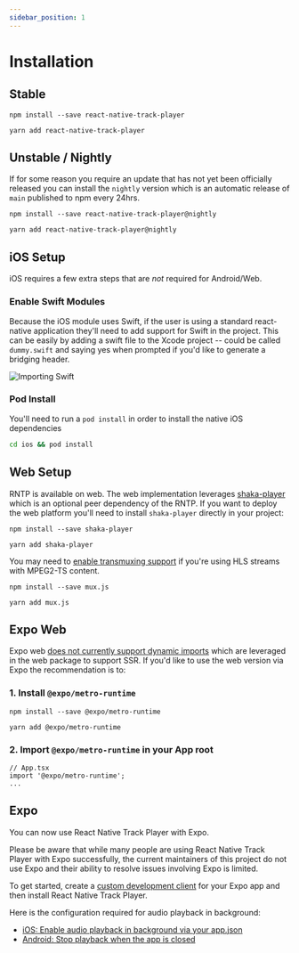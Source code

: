 ```yaml
---
sidebar_position: 1
---
```



# Installation


## Stable

<Tabs groupId="pkg">
  <TabItem value="npm" label="NPM" default>

    npm install --save react-native-track-player

  </TabItem>
  <TabItem value="yarn" label="Yarn">

    yarn add react-native-track-player

  </TabItem>
</Tabs>

## Unstable / Nightly

If for some reason you require an update that has not yet been officially
released you can install the `nightly` version which is an automatic release of
`main` published to npm every 24hrs.

<Tabs groupId="pkg">
  <TabItem value="npm" label="NPM" default>

    npm install --save react-native-track-player@nightly

  </TabItem>
  <TabItem value="yarn" label="Yarn">

    yarn add react-native-track-player@nightly

  </TabItem>
</Tabs>

## iOS Setup

iOS requires a few extra steps that are _not_ required for Android/Web.

### Enable Swift Modules

Because the iOS module uses Swift, if the user is using a standard react-native
application they'll need to add support for Swift in the project. This can be
easily by adding a swift file to the Xcode project -- could be called
`dummy.swift` and saying yes when prompted if you'd like to generate a bridging
header.

![Importing Swift](https://i.imgur.com/CBqBcWs.png)

### Pod Install

You'll need to run a `pod install` in order to install the native iOS dependencies

```sh
cd ios && pod install
```

## Web Setup

RNTP is available on web. The web implementation leverages [shaka-player](https://github.com/shaka-project/shaka-player)
which is an optional peer dependency of the RNTP. If you want to deploy the web
platform you'll need to install `shaka-player` directly in your project:

<Tabs groupId="pkg">
  <TabItem value="npm" label="NPM" default>

    npm install --save shaka-player

  </TabItem>
  <TabItem value="yarn" label="Yarn">

    yarn add shaka-player

  </TabItem>
</Tabs>

You may need to [enable transmuxing support](../troubleshooting.md#web-issues-with-hls-streams)
if you're using HLS streams with MPEG2-TS content.

<Tabs groupId="pkg">
  <TabItem value="npm" label="NPM" default>

    npm install --save mux.js

  </TabItem>
  <TabItem value="yarn" label="Yarn">

    yarn add mux.js

  </TabItem>
</Tabs>

## Expo Web

Expo web [does not currently support dynamic imports](https://github.com/doublesymmetry/react-native-track-player/pull/2299#issuecomment-2462566794)
which are leveraged in the web package to support SSR. If you'd like to use the
web version via Expo the recommendation is to:

### 1. Install `@expo/metro-runtime`

<Tabs groupId="pkg">
  <TabItem value="npm" label="NPM" default>

    npm install --save @expo/metro-runtime

  </TabItem>
  <TabItem value="yarn" label="Yarn">

    yarn add @expo/metro-runtime

  </TabItem>
</Tabs>

### 2. Import `@expo/metro-runtime` in your App root

```tsx
// App.tsx
import '@expo/metro-runtime';
...
```

## Expo

You can now use React Native Track Player with Expo.

Please be aware that while many people are using React Native Track Player with
Expo successfully, the current maintainers of this project do not use Expo and
their ability to resolve issues involving Expo is limited.

To get started, create a [custom development client](https://docs.expo.dev/clients/getting-started/)
for your Expo app and then install React Native Track Player.

Here is the configuration required for audio playback in background:

- [iOS: Enable audio playback in background via your app.json](https://docs.expo.dev/versions/latest/sdk/audio/#playing-or-recording-audio-in-background)
- [Android: Stop playback when the app is closed](./background-mode.md/#android)
